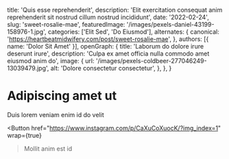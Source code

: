   title: 'Quis esse reprehenderit',
  description: 'Elit exercitation consequat anim reprehenderit sit nostrud cillum nostrud incididunt',
  date: '2022-02-24',
  slug: 'sweet-rosalie-mae',
  featuredImage: '/images/pexels-daniel-43199-158976-1.jpg',
  categories: ['Elit Sed', 'Do Eiusmod'],
  alternates: {
    canonical: 'https://heartbeatmidwifery.com/post/sweet-rosalie-mae',
  },
  authors: [{ name: 'Dolor Sit Amet' }],
  openGraph: {
    title: 'Laborum do dolore irure deserunt irure',
    description: 'Culpa ex amet officia nulla commodo amet eiusmod anim do',
    image: {
      url: '/images/pexels-coldbeer-277046249-13039479.jpg',
      alt: 'Dolore consectetur consectetur',
    },
  },
}


# Adipiscing amet ut

<Gallery>
  <GalleryItem
    src="/images/pexels-konevi-2845170.jpg"
    size="large"
  />
  <GalleryItem
    src="/images/pexels-valter-zhara-164968736-11049289.jpg"
    size="large"
  />
</Gallery>

Duis lorem veniam enim id do velit

<Button
  href="https://www.instagram.com/p/CaXuCoXuocK/?img_index=1"
  wrap={true}
>Mollit anim est id</Button>
